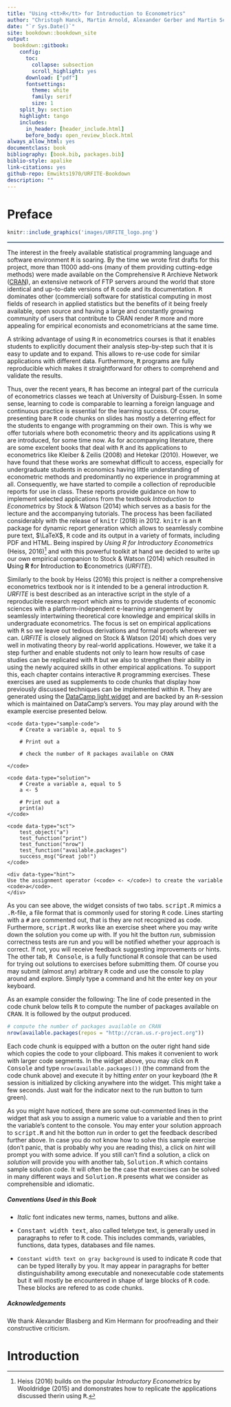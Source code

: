 ```yaml
--- 
title: "Using <tt>R</tt> for Introduction to Econometrics"
author: "Christoph Hanck, Martin Arnold, Alexander Gerber and Martin Schmelzer"
date: "`r Sys.Date()`"
site: bookdown::bookdown_site
output: 
  bookdown::gitbook:
    config:
      toc:
        collapse: subsection
        scroll_highlight: yes
      download: ["pdf"]
      fontsettings:
        theme: white
        family: serif
        size: 1
    split_by: section
    highlight: tango
    includes:
      in_header: [header_include.html]
      before_body: open_review_block.html
always_allow_html: yes
documentclass: book
bibliography: [book.bib, packages.bib]
biblio-style: apalike
link-citations: yes
github-repo: Emwikts1970/URFITE-Bookdown
description: ""
---
```


# Preface

```r
knitr::include_graphics('images/URFITE_logo.png')
```
<hr style="background-color:#3C6690;height:2px">

The interest in the freely available statistical programming language and software environment <tt>R</tt> is soaring. By the time we wrote first drafts for this project, more than 11000 add-ons (many of them providing cutting-edge methods) were made available on the Comprehensive <tt>R</tt> Archieve Network ([CRAN](https://cran.r-project.org/)), an extensive network of FTP servers around the world that store identical and up-to-date versions of <tt>R</tt> code and its documentation. <tt>R</tt> dominates other (commercial) software for statistical computing in most fields of research in applied statistics but the benefits of it being freely available, open source and having a large and constantly growing community of users that contribute to CRAN render <tt>R</tt> more and more appealing for empirical economists and econometricians at the same time. 

A striking advantage of using <tt>R</tt> in econometrics courses is that it enables students to explicitly document their analysis step-by-step such that it is easy to update and to expand. This allows to re-use code for similar applications with different data. Furthermore, <tt>R</tt> programs are fully reproducible which makes it straightforward for others to comprehend and validate the results. 

Thus, over the recent years, <tt>R</tt> has become an integral part of the curricula of econometrics classes we teach at University of Duisburg-Essen. In some sense, learning to code is comparable to learning a foreign language and continuous practice is essential for the learning success. Of course, presenting bare <tt>R</tt> code chunks on slides has mostly a deterring effect for the students to engange with programming on their own. This is why we offer tutorials where both econometric theory and its applications using <tt>R</tt> are introduced, for some time now. As for accompanying literature, there are some excelent books that deal with <tt>R</tt> and its applications to econometrics like Kleiber & Zeilis (2008) and Hetekar (2010). However, we have found that these works are somewhat difficult to access, especially for undergraduate students in economics having little understanding of econometric methods and predominantly no experience in programming at all. Consequently, we have started to compile a collection of reproducible reports for use in class. These reports provide guidance on how to implement selected applications from the textbook *Introduction to Econometrics* by Stock & Watson (2014) which serves as a basis for the lecture and the accompanying tutorials. The process has been faciliated considerably with the release of <tt>knitr</tt> (2018) in 2012. <tt>knitr</tt> is  an <tt>R</tt> package for dynamic report generation which allows to seamlessly combine pure text, $\LaTeX$, <tt>R</tt> code and its output in a variety of formats, including PDF and HTML. Being inspired by *Using R for Introductory Econometrics* (Heiss, 2016)^[Heiss (2016) builds on the popular *Introductory Econometrics* by Wooldridge (2015) and domonstrates how to replicate the applications discussed therin using <tt>R</tt>.] and with this powerful toolkit at hand we decided to write up our own empirical companion to Stock & Watson (2014) which resulted in **U**sing **R** **f**or **I**ntroduction **t**o **E**conometrics (*URFITE*). 


Similarly to the book by Heiss (2016) this project is neither a comprehensive econometrics textbook nor is it intended to be a general introduction <tt>R</tt>. *URFITE* is best described as an interactive script in the style of a reproducible research report which aims to provide students of economic sciences with a platform-independent e-learning arrangement by seamlessly intertwining theoretical core knowledge and empirical skills in undergraduate econometrics. The focus is set on empirical applications with <tt>R</tt> so we leave out tedious derivations and formal proofs wherever we can. *URFITE* is closely aligned on Stock & Watson (2014) which does very well in motivating theory by real-world applications. However, we take it a step further and enable students not only to learn how results of case studies can be replicated with <tt>R</tt> but we also to strengthen their ability in using the newly acquired skills in other empirical applications. To support this, each chapter contains interactive <tt>R</tt> programming exercises. These exercises are used as supplements to code chunks that display how previously discussed techniques can be implemented within <tt>R</tt>. They are generated using the [DataCamp light widget](https://github.com/datacamp/datacamp-light) and are backed by an <tt>R</tt>-session which is maintained on DataCamp's servers. You may play around with the example exercise presented below.

<!--html_preserve-->

<div data-datacamp-exercise data-lang="r">

	<code data-type="sample-code">
		# Create a variable a, equal to 5

		# Print out a
		
		# check the number of R packages available on CRAN

	</code>
	
	<code data-type="solution">
		# Create a variable a, equal to 5
		a <- 5

		# Print out a
		print(a)
	</code>
	
	<code data-type="sct">
		test_object("a")
		test_function("print")
		test_function("nrow")
		test_function("available.packages")
		success_msg("Great job!")
	</code>
	
	<div data-type="hint">
	Use the assignment operator (<code> <- </code>) to create the variable <code>a</code>.
	</div>

</div>

<!--/html_preserve-->

As you can see above, the widget consists of two tabs. <tt>script.R</tt> mimics a <tt>.R</tt>-file, a file format that is commonly used for storing <tt>R</tt> code. Lines starting with a <tt>#</tt> are commented out, that is they are not recognized as code. Furthermore, <tt>script.R</tt> works like an exercise sheet where you may write down the solution you come up with. If you hit the button *run*, submission correctness tests are run and you will be notified whether your approach is correct. If not, you will receive feedback suggesting improvements or hints. The other tab, <tt>R Console</tt>, is a fully functional <tt>R</tt> console that can be used for trying out solutions to exercises before submitting them. Of course you may submit (almost any) arbitrary <tt>R</tt> code and use the console to play around and explore. Simply type a command and hit the enter key on your keyboard.

As an example consider the following:
The line of code presented in the code chunk below tells <tt>R</tt> to compute the number of packages available on <tt>CRAN</tt>. It is followed by the output produced.

```r
# compute the number of packages available on CRAN
nrow(available.packages(repos = "http://cran.us.r-project.org"))
```

Each code chunk is equipped with a button on the outer right hand side which copies the code to your clipboard. This makes it convenient to work with larger code segments. In the widget above, you may click on <tt>R Console</tt> and type `nrow(available.packages())` (the command from the code chunk above) and execute it by hitting *enter* on your keyboard (the <tt>R</tt> session is initialized by clicking anywhere into the widget. This might take a few seconds. Just wait for the indicator next to the run button to turn green). 

As you might have noticed, there are some out-commented lines in the widget that ask you to assign a numeric value to a variable and then to print the variable's content to the console. You may enter your solution approach to <tt>script.R</tt> and hit the botton *run* in order to get the feedback described further above. In case you do not know how to solve this sample exercise (don't panic, that is probably why you are reading this), a click on *hint* will prompt you with some advice. If you still can't find a solution, a click on *solution* will provide you with another tab, <tt>Solution.R</tt> which contains sample solution code. It will often be the case that exercises can be solved in many different ways and <tt>Solution.R</tt> presents what we consider as comprehensible and idiomatic.

##### Conventions Used in this Book {-}

+ *Italic* font indicates new terms, names, buttons and alike.

+ <tt>Constant width text</tt>, also called teletype text, is generally used in paragraphs to refer to <tt>R</tt> code. This includes commands, variables, functions, data types, databases and file names. 

+ <code>Constant width text on gray background</code> is used to indicate <tt>R</tt> code that can be typed literally by you. It may appear in paragraphs for better distinguishability among executable and nonexecutable code statements but it will mostly be encountered in shape of large blocks of <tt>R</tt> code. These blocks are refered to as code chunks. 

##### Acknowledgements {-}

We thank Alexander Blasberg and Kim Hermann for proofreading and their constructive criticism.

# Introduction





